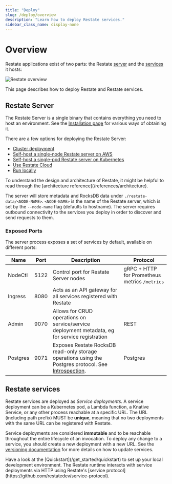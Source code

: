 ```yaml
---
title: "Deploy"
slug: /deploy/overview
description: "Learn how to deploy Restate services."
sidebar_class_name: display-none
---
```



# Overview

Restate applications exist of two parts: the Restate [server](#restate-server) and the [services](#restate-services) it hosts:

![Restate overview](/img/deployment_overview.svg)

This page describes how to deploy Restate and Restate services.

## Restate Server

The Restate Server is a single binary that contains everything you need to host an environment. See the [Installation page](/develop/local_dev) for various ways of obtaining it.

There are a few options for deploying the Restate Server:
- [Cluster deployment](/deploy/server/cluster)
- [Self-host a single-node Restate server on AWS](/deploy/faas/lambda/self-hosted)
- [Self-host a single-pod Restate server on Kubernetes](/deploy/kubernetes)
- [Use Restate Cloud](/deploy/cloud)
- [Run locally](/develop/local_dev)

<Admonition type="note" title="Architectural overview">
    To understand the design and architecture of Restate, it might be helpful to read through the [architecture reference](/references/architecture).
</Admonition>

The server will store metadata and RocksDB data under `./restate-data/<NODE-NAME>`.
`<NODE-NAME>` is the name of the Restate server, which is set by the `--node-name` flag (defaults to hostname).
The server requires outbound connectivity to the services you deploy in order to discover and send requests to them.

### Exposed Ports

The server process exposes a set of services by default, available on different ports:

| Name     | Port | Description                                                                                                                    | Protocol                                      |
|----------|------|--------------------------------------------------------------------------------------------------------------------------------|-----------------------------------------------|
| NodeCtl  | 5122 | Control port for Restate Server nodes                                                                                          | gRPC + HTTP for Prometheus metrics `/metrics` |
| Ingress  | 8080 | Acts as an API gateway for all services registered with Restate                                                                |                                               |
| Admin    | 9070 | Allows for CRUD operations on service/service deployment metadata, eg for service registration                                 | REST                                          |
| Postgres | 9071 | Exposes Restate RocksDB read-only storage operations using the Postgres protocol. See [Introspection](/operate/introspection). | Postgres                                      |

## Restate services

Restate services are deployed as _Service deployments_.
A service deployment can be a Kubernetes pod, a Lambda function, a Knative Service, or any other process reachable at a specific URL.
The URL (including path prefix) MUST be **unique**, meaning that no two deployments with the same URL can be registered with Restate.

Service deployments are considered **immutable** and to be reachable throughout the entire lifecycle of an invocation.
To deploy any change to a service, you should create a new deployment with a new URL.
See the [versioning documentation](/operate/versioning) for more details on how to update services.

<Admonition type="info" title="Running services locally">
    Have a look at the [Quickstart](/get_started/quickstart) to set up your local development environment.
</Admonition>

<Admonition type="info" title="Restate's service protocol">
    The Restate runtime interacts with service deployments via HTTP using Restate's [service protocol](https://github.com/restatedev/service-protocol).
</Admonition>

